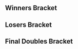 {{DISPLAYTITLE:Super Nebulous 3: Doubles Bracket}}{{SetGame|melee}}
{{Super Nebulous 3 Tabs
|This=5
}}
==Winners Bracket==
{{8DEDoublesWBracketA
|column-width=160
<!-- ROUND 1 -->
|r1m1t1p1=The Moon |r1m1t1p1flag=us
|r1m1t1p2=DJ Nintendo |r1m1t1p2flag=us |r1m1t1score=1
|r1m1t2p1=Zanguzen |r1m1t2p1flag=us
|r1m1t2p2=Jflex |r1m1t2p2flag=us |r1m1t2score=0
|r1m1win=1

|r1m2t1p1=Wizzrobe |r1m2t1p1flag=us
|r1m2t1p2=Hax |r1m2t1p2flag=us |r1m2t1score=2
|r1m2t2p1=KirbyKaze |r1m2t2p1flag=ca
|r1m2t2p2=dizzkidboogie |r1m2t2p2flag=us |r1m2t2score=0
|r1m2win=1

|r1m3t1p1=S2J |r1m3t1p1flag=us
|r1m3t1p2=Lucky |r1m3t1p2flag=us |r1m3t1score=1
|r1m3t2p1=Slox |r1m3t2p1flag=us
|r1m3t2p2=Swiftbass |r1m3t2p2flag=us |r1m3t2score=0
|r1m3win=1

|r1m4t1p1=Swedish Delight |r1m4t1p1flag=us
|r1m4t1p2=Nintendude |r1m4t1p2flag=us |r1m4t1score=1
|r1m4t2p1=Zhu |r1m4t2p1flag=us
|r1m4t2p2=Cactuar |r1m4t2p2flag=us |r1m4t2score=0
|r1m4win=1

<!-- ROUND 2 -->
|r2m1t1p1=The Moon |r2m1t1p1flag=us
|r2m1t1p2=DJ Nintendo |r2m1t1p2flag=us |r2m1t1score=0
|r2m1t2p1=Wizzrobe |r2m1t2p1flag=us
|r2m1t2p2=Hax |r2m1t2p2flag=us |r2m1t2score=3
|r2m1win=2
|r2m1t1p1char1=marth |r2m1t1p1stock1=0 |r2m1t1p2char1=fox |r2m1t1p2stock1=0
|r2m1t2p1char1=cf |r2m1t2p1stock1=1 |r2m1t2p2char1=fox |r2m1t2p2stock1=1 |r2m1win1=2 |r2m1stage1=Battlefield
|r2m1t1p1char2=marth |r2m1t1p1stock2=0 |r2m1t1p2char2=fox |r2m1t1p2stock2=0
|r2m1t2p1char2=cf |r2m1t2p1stock2=0 |r2m1t2p2char2=fox |r2m1t2p2stock2=1 |r2m1win2=2 |r2m1stage2=Battlefield
|r2m1t1p1char3=marth |r2m1t1p1stock3=0 |r2m1t1p2char3=fox |r2m1t1p2stock3=0
|r2m1t2p1char3=cf |r2m1t2p1stock3=1 |r2m1t2p2char3=fox |r2m1t2p2stock3=1 |r2m1win3=2 |r2m1stage3=Battlefield
|r2m1t1p1char4= |r2m1t1p1stock4= |r2m1t1p2char4= |r2m1t1p2stock4=
|r2m1t2p1char4= |r2m1t2p1stock4= |r2m1t2p2char4= |r2m1t2p2stock4= |r2m1win4= |r2m1stage4=
|r2m1t1p1char5= |r2m1t1p1stock5= |r2m1t1p2char5= |r2m1t1p2stock5=
|r2m1t2p1char5= |r2m1t2p1stock5= |r2m1t2p2char5= |r2m1t2p2stock5= |r2m1win5= |r2m1stage5=
|r2m1date=April 26, 2015
|r2m1finished=
|r2m1details={{BracketMatchDetails|comment=|preview=|lrthread=|vod=|interview=|recap=}}

|r2m2t1p1=S2J |r2m2t1p1flag=us
|r2m2t1p2=Lucky |r2m2t1p2flag=us |r2m2t1score=3
|r2m2t2p1=Swedish Delight |r2m2t2p1flag=us
|r2m2t2p2=Nintendude |r2m2t2p2flag=us |r2m2t2score=1
|r2m2win=1
|r2m2t1p1char1=cf |r2m2t1p1stock1=0 |r2m2t1p2char1=fox |r2m2t1p2stock1=0
|r2m2t2p1char1=sheik |r2m2t2p1stock1=1 |r2m2t2p2char1=ic |r2m2t2p2stock1=1 |r2m2win1=2 |r2m2stage1=Pokémon Stadium
|r2m2t1p1char2=cf |r2m2t1p1stock2=1 |r2m2t1p2char2=fox |r2m2t1p2stock2=1
|r2m2t2p1char2=sheik |r2m2t2p1stock2=0 |r2m2t2p2char2=ic |r2m2t2p2stock2=0 |r2m2win2=1 |r2m2stage2=Dream Land
|r2m2t1p1char3=cf |r2m2t1p1stock3=1 |r2m2t1p2char3=fox |r2m2t1p2stock3=1
|r2m2t2p1char3=sheik |r2m2t2p1stock3=0 |r2m2t2p2char3=ic |r2m2t2p2stock3=0 |r2m2win3=1 |r2m2stage3=Yoshi's Story
|r2m2t1p1char4=cf |r2m2t1p1stock4=1 |r2m2t1p2char4=fox |r2m2t1p2stock4=1
|r2m2t2p1char4=sheik |r2m2t2p1stock4=0 |r2m2t2p2char4=ic |r2m2t2p2stock4=0 |r2m2win4=1 |r2m2stage4=Yoshi's Story
|r2m2t1p1char5= |r2m2t1p1stock5= |r2m2t1p2char5= |r2m2t1p2stock5=
|r2m2t2p1char5= |r2m2t2p1stock5= |r2m2t2p2char5= |r2m2t2p2stock5= |r2m2win5= |r2m2stage5=
|r2m2date=April 26, 2015
|r2m2finished=
|r2m2details={{BracketMatchDetails|comment=|preview=|lrthread=|vod=|interview=|recap=}}
}}
==Losers Bracket==
{{8DEDoublesLBracketSmwA
|tourneylink=Super Nebulous/3
|tourneyname=Super Nebulous 3
|l1placement=7-8
|l2placement=5-6
|column-width=160
<!-- ROUND 1 -->
|l1m1t1p1=Zanguzen |l1m1t1p1flag=us
|l1m1t1p2=Jflex |l1m1t1p2flag=us |l1m1t1score=2
|l1m1t2p1=KirbyKaze |l1m1t2p1flag=ca
|l1m1t2p2=dizzkidboogie |l1m1t2p2flag=us |l1m1t2score=3
|l1m1win=2
|l1m1t1p1char1=falco |l1m1t1p1stock1=2 |l1m1t1p2char1=fox |l1m1t1p2stock1=1
|l1m1t2p1char1=sheik |l1m1t2p1stock1=0 |l1m1t2p2char1=ic |l1m1t2p2stock1=0 |l1m1win1=1 |l1m1stage1=Final Destination
|l1m1t1p1char2=falco |l1m1t1p1stock2=1 |l1m1t1p2char2=fox |l1m1t1p2stock2=2
|l1m1t2p1char2=sheik |l1m1t2p1stock2=0 |l1m1t2p2char2=ic |l1m1t2p2stock2=0 |l1m1win2=1 |l1m1stage2=Final Destination
|l1m1t1p1char3=falco |l1m1t1p1stock3=0 |l1m1t1p2char3=fox |l1m1t1p2stock3=0
|l1m1t2p1char3=sheik |l1m1t2p1stock3=2 |l1m1t2p2char3=ic |l1m1t2p2stock3=1 |l1m1win3=2 |l1m1stage3=Yoshi's Story
|l1m1t1p1char4=falco |l1m1t1p1stock4=0 |l1m1t1p2char4=fox |l1m1t1p2stock4=0
|l1m1t2p1char4=sheik |l1m1t2p1stock4=1 |l1m1t2p2char4=ic |l1m1t2p2stock4=1 |l1m1win4=2 |l1m1stage4=Pokémon Stadium
|l1m1t1p1char5=falco |l1m1t1p1stock5=0 |l1m1t1p2char5=fox |l1m1t1p2stock5=0
|l1m1t2p1char5=sheik |l1m1t2p1stock5=2 |l1m1t2p2char5=ic |l1m1t2p2stock5=1 |l1m1win5=2 |l1m1stage5=Yoshi's Story
|l1m1date=April 26, 2015
|l1m1finished=
|l1m1details={{BracketMatchDetails|comment=|preview=|lrthread=|vod=|interview=|recap=}}

|l1m2t1p1=Slox |l1m2t1p1flag=us
|l1m2t1p2=Swiftbass |l1m2t1p2flag=us |l1m2t1score=0
|l1m2t2p1=Zhu |l1m2t2p1flag=us
|l1m2t2p2=Cactuar |l1m2t2p2flag=us |l1m2t2score=3
|l1m2win=2
|l1m2t1p1char1=fox |l1m2t1p1stock1=0 |l1m2t1p2char1=marth |l1m2t1p2stock1=0
|l1m2t2p1char1=fox |l1m2t2p1stock1=1 |l1m2t2p2char1=fox |l1m2t2p2stock1=1 |l1m2win1=2 |l1m2stage1=Final Destination
|l1m2t1p1char2=fox |l1m2t1p1stock2=0 |l1m2t1p2char2=marth |l1m2t1p2stock2=0
|l1m2t2p1char2=fox |l1m2t2p1stock2=0 |l1m2t2p2char2=fox |l1m2t2p2stock2=1 |l1m2win2=2 |l1m2stage2=Battlefield
|l1m2t1p1char3=fox |l1m2t1p1stock3=0 |l1m2t1p2char3=marth |l1m2t1p2stock3=0
|l1m2t2p1char3=fox |l1m2t2p1stock3=3 |l1m2t2p2char3=fox |l1m2t2p2stock3=3 |l1m2win3=2 |l1m2stage3=Battlefield
|l1m2t1p1char4= |l1m2t1p1stock4= |l1m2t1p2char4= |l1m2t1p2stock4=
|l1m2t2p1char4= |l1m2t2p1stock4= |l1m2t2p2char4= |l1m2t2p2stock4= |l1m2win4= |l1m2stage4=
|l1m2t1p1char5= |l1m2t1p1stock5= |l1m2t1p2char5= |l1m2t1p2stock5=
|l1m2t2p1char5= |l1m2t2p1stock5= |l1m2t2p2char5= |l1m2t2p2stock5= |l1m2win5= |l1m2stage5=
|l1m2date=April 26, 2015
|l1m2finished=
|l1m2details={{BracketMatchDetails|comment=|preview=|lrthread=|vod=|interview=|recap=}}

<!-- ROUND 2 -->
|l2m1t1p1=Swedish Delight |l2m1t1p1flag=us
|l2m1t1p2=Nintendude |l2m1t1p2flag=us |l2m1t1score=3
|l2m1t2p1=KirbyKaze |l2m1t2p1flag=ca
|l2m1t2p2=dizzkidboogie |l2m1t2p2flag=us |l2m1t2score=0
|l2m1win=1
|l2m1t1p1char1=sheik |l2m1t1p1stock1=3 |l2m1t1p2char1=ic |l2m1t1p2stock1=2
|l2m1t2p1char1=sheik |l2m1t2p1stock1=0 |l2m1t2p2char1=ic |l2m1t2p2stock1=0 |l2m1win1=1 |l2m1stage1=Dream Land
|l2m1t1p1char2=sheik |l2m1t1p1stock2=1 |l2m1t1p2char2=ic |l2m1t1p2stock2=2
|l2m1t2p1char2=sheik |l2m1t2p1stock2=0 |l2m1t2p2char2=ic |l2m1t2p2stock2=0 |l2m1win2=1 |l2m1stage2=Final Destination
|l2m1t1p1char3=sheik |l2m1t1p1stock3=2 |l2m1t1p2char3=ic |l2m1t1p2stock3=2
|l2m1t2p1char3=sheik |l2m1t2p1stock3=0 |l2m1t2p2char3=ic |l2m1t2p2stock3=0 |l2m1win3=1 |l2m1stage3=Final Destination
|l2m1t1p1char4= |l2m1t1p1stock4= |l2m1t1p2char4= |l2m1t1p2stock4=
|l2m1t2p1char4= |l2m1t2p1stock4= |l2m1t2p2char4= |l2m1t2p2stock4= |l2m1win4= |l2m1stage4=
|l2m1t1p1char5= |l2m1t1p1stock5= |l2m1t1p2char5= |l2m1t1p2stock5=
|l2m1t2p1char5= |l2m1t2p1stock5= |l2m1t2p2char5= |l2m1t2p2stock5= |l2m1win5= |l2m1stage5=
|l2m1date=April 26, 2015
|l2m1finished=
|l2m1details={{BracketMatchDetails|comment=|preview=|lrthread=|vod=|interview=|recap=}}

|l2m2t1p1=The Moon |l2m2t1p1flag=us
|l2m2t1p2=DJ Nintendo |l2m2t1p2flag=us |l2m2t1score=3
|l2m2t2p1=Zhu |l2m2t2p1flag=us
|l2m2t2p2=Cactuar |l2m2t2p2flag=us |l2m2t2score=0
|l2m2win=1
|l2m2t1p1char1=fox |l2m2t1p1stock1=3 |l2m2t1p2char1=marth |l2m2t1p2stock1=1
|l2m2t2p1char1=fox |l2m2t2p1stock1=0 |l2m2t2p2char1=fox |l2m2t2p2stock1=0 |l2m2win1=1 |l2m2stage1=Final Destination
|l2m2t1p1char2=fox |l2m2t1p1stock2=2 |l2m2t1p2char2=marth |l2m2t1p2stock2=2
|l2m2t2p1char2=fox |l2m2t2p1stock2=0 |l2m2t2p2char2=fox |l2m2t2p2stock2=0 |l2m2win2=1 |l2m2stage2=Battlefield
|l2m2t1p1char3=fox |l2m2t1p1stock3=1 |l2m2t1p2char3=marth |l2m2t1p2stock3=1
|l2m2t2p1char3=fox |l2m2t2p1stock3=0 |l2m2t2p2char3=cf |l2m2t2p2stock3=0 |l2m2win3=1 |l2m2stage3=Pokémon Stadium
|l2m2t1p1char4= |l2m2t1p1stock4= |l2m2t1p2char4= |l2m2t1p2stock4=
|l2m2t2p1char4= |l2m2t2p1stock4= |l2m2t2p2char4= |l2m2t2p2stock4= |l2m2win4= |l2m2stage4=
|l2m2t1p1char5= |l2m2t1p1stock5= |l2m2t1p2char5= |l2m2t1p2stock5=
|l2m2t2p1char5= |l2m2t2p1stock5= |l2m2t2p2char5= |l2m2t2p2stock5= |l2m2win5= |l2m2stage5=
|l2m2date=April 26, 2015
|l2m2finished=
|l2m2details={{BracketMatchDetails|comment=|preview=|lrthread=|vod=|interview=|recap=}}
}}
<onlyinclude>
==Final Doubles Bracket==
{{DEFinalDoublesSmwBracket
|tourneylink=Super Nebulous/3
|tourneyname=Super Nebulous 3
|l1placement=4
|r2placement=3
|r3loserplacement=2
|r3winnerplacement=1
|column-width=160

<!-- FROM WINNERS -->
|r1m1t1p1=Wizzrobe |r1m1t1p1flag=us
|r1m1t1p2=Hax |r1m1t1p2flag=us |r1m1t1score=0
|r1m1t2p1=S2J |r1m1t2p1flag=us
|r1m1t2p2=Lucky |r1m1t2p2flag=us |r1m1t2score=3
|r1m1win=2
|r1m1t1p1char1=cf |r1m1t1p1stock1=0 |r1m1t1p2char1=fox |r1m1t1p2stock1=0
|r1m1t2p1char1=cf |r1m1t2p1stock1=2 |r1m1t2p2char1=fox |r1m1t2p2stock1=2 |r1m1win1=2 |r1m1stage1=Dream Land
|r1m1t1p1char2=cf |r1m1t1p1stock2=0 |r1m1t1p2char2=fox |r1m1t1p2stock2=0
|r1m1t2p1char2=cf |r1m1t2p1stock2=1 |r1m1t2p2char2=fox |r1m1t2p2stock2=1 |r1m1win2=2 |r1m1stage2=Final Destination
|r1m1t1p1char3=cf |r1m1t1p1stock3=0 |r1m1t1p2char3=fox |r1m1t1p2stock3=0
|r1m1t2p1char3=cf |r1m1t2p1stock3=2 |r1m1t2p2char3=fox |r1m1t2p2stock3=3 |r1m1win3=2 |r1m1stage3=Final Destination
|r1m1date=April 26, 2015
|r1m1finished=
|r1m1details={{BracketMatchDetails|comment=|preview=|lrthread=|vod=|interview=|recap=}}

<!-- FROM LOSERS -->
|l1m1t1p1=Swedish Delight |l1m1t1p1flag=us
|l1m1t1p2=Nintendude |l1m1t1p2flag=us |l1m1t1score=2
|l1m1t2p1=The Moon |l1m1t2p1flag=us
|l1m1t2p2=DJ Nintendo |l1m1t2p2flag=us |l1m1t2score=3
|l1m1win=2
|l1m1t1p1char1=sheik |l1m1t1p1stock1=0 |l1m1t1p2char1=ic |l1m1t1p2stock1=1
|l1m1t2p1char1=marth |l1m1t2p1stock1=0 |l1m1t2p2char1=fox |l1m1t2p2stock1=0 |l1m1win1=1 |l1m1stage1=Pokémon Stadium
|l1m1t1p1char2=sheik |l1m1t1p1stock2=0 |l1m1t1p2char2=ic |l1m1t1p2stock2=0
|l1m1t2p1char2=marth |l1m1t2p1stock2=2 |l1m1t2p2char2=fox |l1m1t2p2stock2=1 |l1m1win2=2 |l1m1stage2=Battlefield
|l1m1t1p1char3=sheik |l1m1t1p1stock3=0 |l1m1t1p2char3=ic |l1m1t1p2stock3=0
|l1m1t2p1char3=marth |l1m1t2p1stock3=1 |l1m1t2p2char3=fox |l1m1t2p2stock3=1 |l1m1win3=2 |l1m1stage3=Yoshi's Story
|l1m1t1p1char4=sheik |l1m1t1p1stock4=2 |l1m1t1p2char4=ic |l1m1t1p2stock4=1
|l1m1t2p1char4=marth |l1m1t2p1stock4=0 |l1m1t2p2char4=fox |l1m1t2p2stock4=0 |l1m1win4=1 |l1m1stage4=Dream Land
|l1m1t1p1char5=sheik |l1m1t1p1stock5=0 |l1m1t1p2char5=ic |l1m1t1p2stock5=0
|l1m1t2p1char5=marth |l1m1t2p1stock5=1 |l1m1t2p2char5=fox |l1m1t2p2stock5=2 |l1m1win5=2 |l1m1stage5=Battlefield
|l1m1date=April 26, 2015
|l1m1finished=
|l1m1details={{BracketMatchDetails|comment=|preview=|lrthread=|vod=|interview=|recap=}}

<!-- LOSERS FINALS -->
|r2m1t1p1=Wizzrobe |r2m1t1p1flag=us
|r2m1t1p2=Hax |r2m1t1p2flag=us |r2m1t1score=3
|r2m1t2p1=The Moon |r2m1t2p1flag=us
|r2m1t2p2=DJ Nintendo |r2m1t2p2flag=us |r2m1t2score=1
|r2m1win=1
|r2m1t1p1char1=cf |r2m1t1p1stock1=0 |r2m1t1p2char1=fox |r2m1t1p2stock1=0
|r2m1t2p1char1=marth |r2m1t2p1stock1=1 |r2m1t2p2char1=fox |r2m1t2p2stock1=1 |r2m1win1=2 |r2m1stage1=Battlefield
|r2m1t1p1char2=cf |r2m1t1p1stock2=1 |r2m1t1p2char2=fox |r2m1t1p2stock2=2
|r2m1t2p1char2=marth |r2m1t2p1stock2=0 |r2m1t2p2char2=fox |r2m1t2p2stock2=0 |r2m1win2=1 |r2m1stage2=Final Destination
|r2m1t1p1char3=cf |r2m1t1p1stock3=1 |r2m1t1p2char3=fox |r2m1t1p2stock3=1
|r2m1t2p1char3=marth |r2m1t2p1stock3=0 |r2m1t2p2char3=fox |r2m1t2p2stock3=0 |r2m1win3=1 |r2m1stage3=Battlefield
|r2m1t1p1char4=cf |r2m1t1p1stock4=2 |r2m1t1p2char4=fox |r2m1t1p2stock4=2
|r2m1t2p1char4=marth |r2m1t2p1stock4=0 |r2m1t2p2char4=fox |r2m1t2p2stock4=0 |r2m1win4=1 |r2m1stage4=Battlefield
|r2m1date=April 26, 2015
|r2m1finished=
|r2m1details={{BracketMatchDetails|comment=|preview=|lrthread=|vod=|interview=|recap=}}

<!-- GRAND FINALS -->
|r3m1t1p1=S2J |r3m1t1p1flag=us
|r3m1t1p2=Lucky |r3m1t1p2flag=us |r3m1t1score=1 |r3m2t1score=3
|r3m1t2p1=Wizzrobe |r3m1t2p1flag=us
|r3m1t2p2=Hax |r3m1t2p2flag=us |r3m1t2score=3 |r3m2t2score=1
|r3m1win=1
|r3m1t1p1char1=cf |r3m1t1p1stock1=1 |r3m1t1p2char1=fox |r3m1t1p2stock1=1
|r3m1t2p1char1=cf |r3m1t2p1stock1=0 |r3m1t2p2char1=fox |r3m1t2p2stock1=0 |r3m1win1=1 |r3m1stage1=Pokémon Stadium
|r3m1t1p1char2=cf |r3m1t1p1stock2=0 |r3m1t1p2char2=fox |r3m1t1p2stock2=0
|r3m1t2p1char2=cf |r3m1t2p1stock2=0 |r3m1t2p2char2=fox |r3m1t2p2stock2=1 |r3m1win2=2 |r3m1stage2=Battlefield
|r3m1t1p1char3=cf |r3m1t1p1stock3=0 |r3m1t1p2char3=fox |r3m1t1p2stock3=0
|r3m1t2p1char3=cf |r3m1t2p1stock3=2 |r3m1t2p2char3=fox |r3m1t2p2stock3=1 |r3m1win3=2 |r3m1stage3=Final Destination
|r3m1t1p1char4=cf |r3m1t1p1stock4=0 |r3m1t1p2char4=fox |r3m1t1p2stock4=0
|r3m1t2p1char4=cf |r3m1t2p1stock4=2 |r3m1t2p2char4=fox |r3m1t2p2stock4=0 |r3m1win4=2 |r3m1stage4=Dream Land
|r3m1t1p1char5= |r3m1t1p1stock5= |r3m1t1p2char5= |r3m1t1p2stock5=
|r3m1t2p1char5= |r3m1t2p1stock5= |r3m1t2p2char5= |r3m1t2p2stock5= |r3m1win5= |r3m1stage5=

|r3m2t1p1char1=cf |r3m2t1p1stock1=1 |r3m2t1p2char1=fox |r3m2t1p2stock1=1
|r3m2t2p1char1=cf |r3m2t2p1stock1=0 |r3m2t2p2char1=fox |r3m2t2p2stock1=0 |r3m2win1=1 |r3m2stage1=Final Destination
|r3m2t1p1char2=cf |r3m2t1p1stock2=1 |r3m2t1p2char2=fox |r3m2t1p2stock2=1
|r3m2t2p1char2=cf |r3m2t2p1stock2=0 |r3m2t2p2char2=fox |r3m2t2p2stock2=0 |r3m2win2=1 |r3m2stage2=Battlefield
|r3m2t1p1char3=cf |r3m2t1p1stock3=0 |r3m2t1p2char3=fox |r3m2t1p2stock3=0
|r3m2t2p1char3=cf |r3m2t2p1stock3=1 |r3m2t2p2char3=fox |r3m2t2p2stock3=1 |r3m2win3=2 |r3m2stage3=Battlefield
|r3m2t1p1char4=cf |r3m2t1p1stock4=2 |r3m2t1p2char4=fox |r3m2t1p2stock4=2
|r3m2t2p1char4=cf |r3m2t2p1stock4=0 |r3m2t2p2char4=fox |r3m2t2p2stock4=0 |r3m2win4=1 |r3m2stage4=Pokémon Stadium
|r3m2t1p1char5= |r3m2t1p1stock5= |r3m2t1p2char5= |r3m2t1p2stock5=
|r3m2t2p1char5= |r3m2t2p1stock5= |r3m2t2p2char5= |r3m2t2p2stock5= |r3m2win5= |r3m2stage5=
|r3m1date=April 26, 2015
|r3m1finished=
|r3m1details={{BracketMatchDetails|comment=|preview=|lrthread=|vod=|interview=|recap=}}
}}
</onlyinclude>
